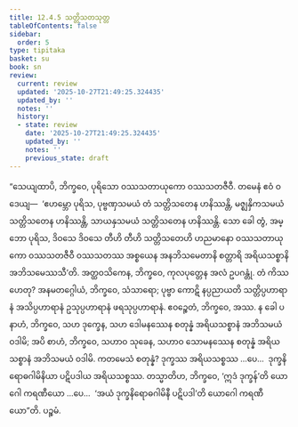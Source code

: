 ```yaml
---
title: 12.4.5 သတ္တိသတသုတ္တ
tableOfContents: false
sidebar:
  order: 5
type: tipitaka
basket: su
book: sn
review:
  current: review
  updated: '2025-10-27T21:49:25.324435'
  updated_by: ''
  notes: ''
  history:
  - state: review
    date: '2025-10-27T21:49:25.324435'
    updated_by: ''
    notes: ''
    previous_state: draft
---
```



<ReviewStatus review={frontmatter.review} showDetails={true} />

<HypothesisAnnotation frontmatter={frontmatter} />

<DynamicBreadcrumb />

<Division number="1105" book="sn" e="ch" v="18" p="445">

<Paragraph number="2326" book="sn">
“သေယျထာပိ, ဘိက္ခဝေ, ပုရိသော ဝဿသတာယုကော ဝဿသတဇီဝီ. တမေနံ ဧဝံ ဝဒေယျ—  ‘ဧဟမ္ဘော ပုရိသ, ပုဗ္ဗဏှသမယံ တံ သတ္တိသတေန ဟနိဿန္တိ, မဇ္ဈနှိကသမယံ သတ္တိသတေန ဟနိဿန္တိ, သာယနှသမယံ သတ္တိသတေန ဟနိဿန္တိ. သော ခေါ တွံ, အမ္ဘော ပုရိသ, ဒိဝသေ ဒိဝသေ တီဟိ တီဟိ သတ္တိသတေဟိ ဟညမာနော ဝဿသတာယုကော ဝဿသတဇီဝီ ဝဿသတဿ အစ္စယေန အနဘိသမေတာနိ စတ္တာရိ အရိယသစ္စာနိ အဘိသမေဿသီ’တိ.
</Paragraph>

<Paragraph number="2327" book="sn">
အတ္ထဝသိကေန, ဘိက္ခဝေ, ကုလပုတ္တေန အလံ ဥပဂန္တုံ. တံ ကိဿ ဟေတု? အနမတဂ္ဂေါယံ, ဘိက္ခဝေ, သံသာရော; ပုဗ္ဗာ ကောဋိ နပ္ပညာယတိ သတ္တိပ္ပဟာရာနံ အသိပ္ပဟာရာနံ ဥသုပ္ပဟာရာနံ ဖရသုပ္ပဟာရာနံ. ဧဝဉ္စေတံ, ဘိက္ခဝေ, အဿ. န ခေါ ပနာဟံ, ဘိက္ခဝေ, သဟ ဒုက္ခေန, သဟ ဒေါမနဿေန စတုန္နံ အရိယသစ္စာနံ အဘိသမယံ ဝဒါမိ; အပိ စာဟံ, ဘိက္ခဝေ, သဟာဝ သုခေန, သဟာဝ သောမနဿေန စတုန္နံ အရိယသစ္စာနံ အဘိသမယံ ဝဒါမိ. ကတမေသံ စတုန္နံ? ဒုက္ခဿ အရိယသစ္စဿ …ပေ…  ဒုက္ခနိရောဓဂါမိနိယာ ပဋိပဒါယ အရိယသစ္စဿ.
</Paragraph>

<Paragraph number="2328" book="sn">
တသ္မာတိဟ, ဘိက္ခဝေ, ‘ဣဒံ ဒုက္ခန်’တိ ယောဂေါ ကရဏီယော …ပေ…  ‘အယံ ဒုက္ခနိရောဓဂါမိနီ ပဋိပဒါ’တိ ယောဂေါ ကရဏီယော”တိ.

</Paragraph>
</Division>

<Paragraph number="2329" type="center" book="sn">
ပဉ္စမံ.
</Paragraph>